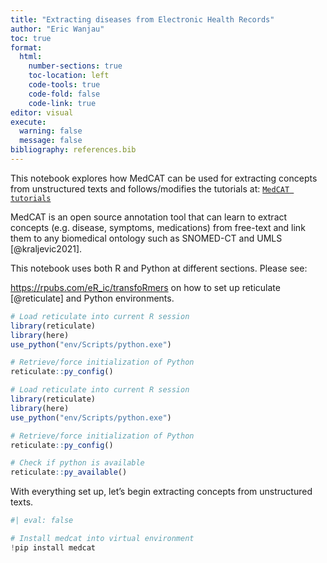 ```yaml
---
title: "Extracting diseases from Electronic Health Records"
author: "Eric Wanjau"
toc: true
format: 
  html:
    number-sections: true
    toc-location: left
    code-tools: true
    code-fold: false
    code-link: true
editor: visual
execute: 
  warning: false
  message: false
bibliography: references.bib
---
```


This notebook explores how MedCAT can be used for extracting concepts from unstructured texts and follows/modifies the tutorials at: [`MedCAT tutorials`](https://github.com/CogStack/MedCATtutorials)

MedCAT is an open source annotation tool that can learn to extract concepts (e.g. disease, symptoms, medications) from free-text and link them to any biomedical ontology such as SNOMED-CT and UMLS [@kraljevic2021].

::: callout-note
This notebook uses both R and Python at different sections.
Please see:

<https://rpubs.com/eR_ic/transfoRmers> on how to set up reticulate [@reticulate] and Python environments.
:::

```r
# Load reticulate into current R session
library(reticulate)
library(here)
use_python("env/Scripts/python.exe")

# Retrieve/force initialization of Python
reticulate::py_config()
```

```r
# Load reticulate into current R session
library(reticulate)
library(here)
use_python("env/Scripts/python.exe")

# Retrieve/force initialization of Python
reticulate::py_config()

```

```r
# Check if python is available
reticulate::py_available()
```

With everything set up, let's begin extracting concepts from unstructured texts.

```python
#| eval: false

# Install medcat into virtual environment
!pip install medcat

```

